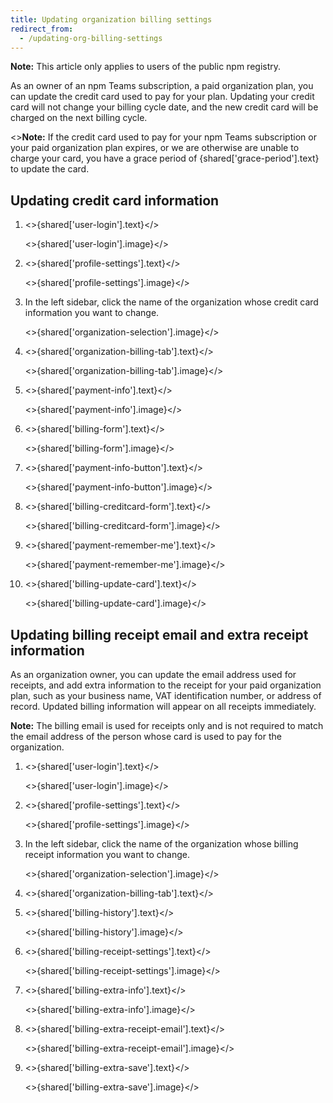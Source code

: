 ```yaml
---
title: Updating organization billing settings
redirect_from:
  - /updating-org-billing-settings
---
```


<Note>

**Note:** This article only applies to users of the public npm registry.

</Note>

As an owner of an npm Teams subscription, a paid organization plan, you can update the credit card used to pay for your plan. Updating your credit card will not change your billing cycle date, and the new credit card will be charged on the next billing cycle.

<Note>
<><strong>Note:</strong> If the credit card used to pay for your npm Teams subscription or your paid organization plan expires, or we are otherwise are unable to charge your card, you have a grace period of {shared['grace-period'].text} to update the card.</>
</Note>

## Updating credit card information

1. <>{shared['user-login'].text}</>

   <>{shared['user-login'].image}</>

2. <>{shared['profile-settings'].text}</>

   <>{shared['profile-settings'].image}</>

3. In the left sidebar, click the name of the organization whose credit card information you want to change.

   <>{shared['organization-selection'].image}</>

4. <>{shared['organization-billing-tab'].text}</>

   <>{shared['organization-billing-tab'].image}</>

5. <>{shared['payment-info'].text}</>

   <>{shared['payment-info'].image}</>

6. <>{shared['billing-form'].text}</>

   <>{shared['billing-form'].image}</>

7. <>{shared['payment-info-button'].text}</>

   <>{shared['payment-info-button'].image}</>

8. <>{shared['billing-creditcard-form'].text}</>

   <>{shared['billing-creditcard-form'].image}</>

9. <>{shared['payment-remember-me'].text}</>

   <>{shared['payment-remember-me'].image}</>

10. <>{shared['billing-update-card'].text}</>

    <>{shared['billing-update-card'].image}</>

## Updating billing receipt email and extra receipt information

As an organization owner, you can update the email address used for receipts, and add extra information to the receipt for your paid organization plan, such as your business name, VAT identification number, or address of record. Updated billing information will appear on all receipts immediately.

<Note>

**Note:** The billing email is used for receipts only and is not required to match the email address of the person whose card is used to pay for the organization.

</Note>

1. <>{shared['user-login'].text}</>

   <>{shared['user-login'].image}</>

2. <>{shared['profile-settings'].text}</>

   <>{shared['profile-settings'].image}</>

3. In the left sidebar, click the name of the organization whose billing receipt information you want to change.

   <>{shared['organization-selection'].image}</>

4. <>{shared['organization-billing-tab'].text}</>

5. <>{shared['billing-history'].text}</>

   <>{shared['billing-history'].image}</>

6. <>{shared['billing-receipt-settings'].text}</>

   <>{shared['billing-receipt-settings'].image}</>

7. <>{shared['billing-extra-info'].text}</>

   <>{shared['billing-extra-info'].image}</>

8. <>{shared['billing-extra-receipt-email'].text}</>

   <>{shared['billing-extra-receipt-email'].image}</>

9. <>{shared['billing-extra-save'].text}</>

   <>{shared['billing-extra-save'].image}</>
